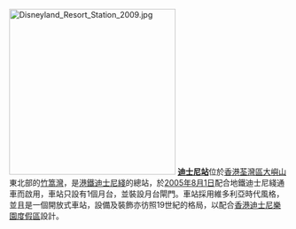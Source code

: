 [[File:Disneyland_Resort_Station_2009.jpg|300px]]
'''[[迪士尼站_(香港)|迪士尼站]]'''位於[[香港|香港]][[荃灣區|荃灣區]][[大嶼山|大嶼山]]東北部的[[竹篙灣|竹篙灣]]，是[[港鐵|港鐵]][[迪士尼綫|迪士尼綫]]的總站，於[[2005年|2005年]][[8月1日|8月1日]]配合地鐵迪士尼綫通車而啟用，車站只設有1個月台，並裝設月台閘門。車站採用維多利亞時代風格，並且是一個開放式車站，設備及裝飾亦彷照19世紀的格局，以配合[[香港迪士尼樂園度假區|香港迪士尼樂園度假區]]設計。
